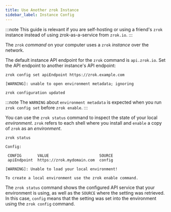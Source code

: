 ```yaml
---
title: Use Another zrok Instance
sidebar_label: Instance Config
---
```


:::note
This guide is relevant if you are self-hosting or using a friend's `zrok` instance instead of using zrok-as-a-service from `zrok.io`.
:::

The `zrok` *command* on your computer uses a `zrok` *instance* over the network.

The default instance API endpoint for the `zrok` command is `api.zrok.io`. Set the API endpoint to another instance's API endpoint:

```text
zrok config set apiEndpoint https://zrok.example.com
```

```buttonless title="Output"
[WARNING]: unable to open environment metadata; ignoring

zrok configuration updated
```

:::note
The `WARNING` about `environment metadata` is expected when you run `zrok config set` before `zrok enable`.
:::

You can use the `zrok status` command to inspect the state of your local _environment_. `zrok` refers to each shell where you install and `enable` a copy of `zrok` as an _environment_.

```text
zrok status
```

```buttonless title="Output"
Config:

 CONFIG       VALUE                      SOURCE 
 apiEndpoint  https://zrok.mydomain.com  config 

[WARNING]: Unable to load your local environment!

To create a local environment use the zrok enable command.
```

The `zrok status` command shows the configured API service that your environment is using, as well as the `SOURCE` where the setting was retrieved. In this case, `config` means that the setting was set into the environment using the `zrok config` command.

